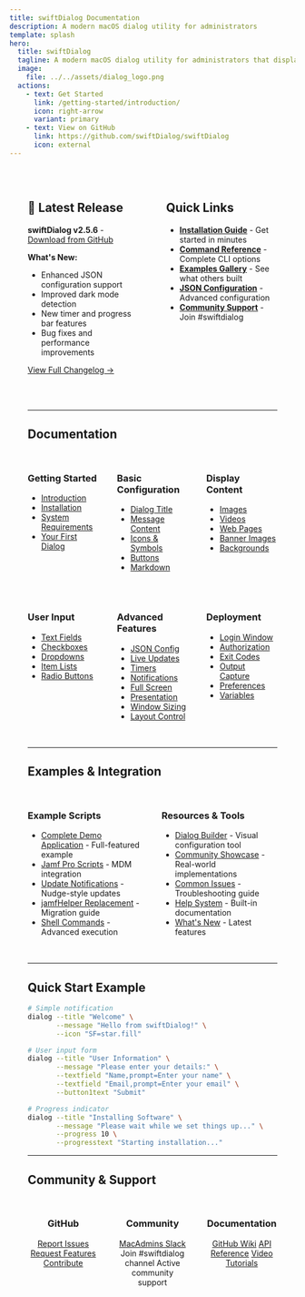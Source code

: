 ```yaml
---
title: swiftDialog Documentation
description: A modern macOS dialog utility for administrators
template: splash
hero:
  title: swiftDialog
  tagline: A modern macOS dialog utility for administrators that displays beautiful, customizable dialogs from the command line
  image:
    file: ../../assets/dialog_logo.png
  actions:
    - text: Get Started
      link: /getting-started/introduction/
      icon: right-arrow
      variant: primary
    - text: View on GitHub
      link: https://github.com/swiftDialog/swiftDialog
      icon: external
---
```



<div style="max-width: 1400px; margin: 0 auto; padding: 2rem;">

<div className="not-content" style="display: grid; grid-template-columns: 1fr 1fr; gap: 3rem; margin-bottom: 3rem; align-items: flex-start;">

<div>

## 🚀 Latest Release

**swiftDialog v2.5.6** - [Download from GitHub](https://github.com/swiftDialog/swiftDialog/releases/latest)

**What's New:**
- Enhanced JSON configuration support
- Improved dark mode detection
- New timer and progress bar features
- Bug fixes and performance improvements

[View Full Changelog →](/reference/whats-new/)

</div>

<div>

## Quick Links

- **[Installation Guide](/getting-started/installation/)** - Get started in minutes
- **[Command Reference](/advanced/command-line-options/)** - Complete CLI options
- **[Examples Gallery](/examples/showcase/)** - See what others built
- **[JSON Configuration](/advanced/json-configuration/)** - Advanced configuration
- **[Community Support](https://www.macadmins.org/slack)** - Join #swiftdialog

</div>

</div>

---

## Documentation

<div className="not-content" style="display: grid; grid-template-columns: 1fr 1fr 1fr; gap: 2rem; margin: 2rem 0; align-items: flex-start;">

<div style="align-self: flex-start;">

### Getting Started

- [Introduction](/getting-started/introduction/)
- [Installation](/getting-started/installation/)
- [System Requirements](/getting-started/requirements/)
- [Your First Dialog](/getting-started/introduction/#quick-start-example)

</div>

<div style="align-self: flex-start;">

### Basic Configuration

- [Dialog Title](/basic-use/title/)
- [Message Content](/basic-use/message/)
- [Icons & Symbols](/basic-use/icon/)
- [Buttons](/basic-use/buttons/)
- [Markdown](/basic-use/markdown/)

</div>

<div style="align-self: flex-start;">

### Display Content

- [Images](/basic-use/images/)
- [Videos](/basic-use/video/)
- [Web Pages](/basic-use/web-content/)
- [Banner Images](/advanced/banner-images/)
- [Backgrounds](/advanced/background-images/)

</div>

</div>

<div className="not-content" style="display: grid; grid-template-columns: 1fr 1fr 1fr; gap: 2rem; margin: 2rem 0; align-items: flex-start;">

<div style="align-self: flex-start;">

### User Input

- [Text Fields](/advanced/textfields/)
- [Checkboxes](/advanced/checkboxes/)
- [Dropdowns](/advanced/select-lists/)
- [Item Lists](/advanced/item-lists/)
- [Radio Buttons](/advanced/select-lists/)

</div>

<div style="align-self: flex-start;">

### Advanced Features

- [JSON Config](/advanced/json-configuration/)
- [Live Updates](/advanced/command-file/)
- [Timers](/advanced/timer-progress/)
- [Notifications](/advanced/notifications/)
- [Full Screen](/advanced/full-screen/)
- [Presentation](/advanced/presentation/)
- [Window Sizing](/advanced/window-size/)
- [Layout Control](/advanced/layout/)

</div>

<div style="align-self: flex-start;">

### Deployment

- [Login Window](/operation/login-window/)
- [Authorization](/operation/authorization/)
- [Exit Codes](/operation/exit-codes/)
- [Output Capture](/operation/capturing-output/)
- [Preferences](/operation/preferences/)
- [Variables](/operation/builtin-variables/)

</div>

</div>

---

## Examples & Integration

<div className="not-content" style="display: grid; grid-template-columns: 1fr 1fr; gap: 2rem; margin: 2rem 0; align-items: flex-start;">

<div style="align-self: flex-start;">

### Example Scripts

- [Complete Demo Application](/examples/demo-scripts/) - Full-featured example
- [Jamf Pro Scripts](/examples/jamf-scripts/) - MDM integration
- [Update Notifications](/examples/nudge-update/) - Nudge-style updates
- [jamfHelper Replacement](/examples/jamfhelper/) - Migration guide
- [Shell Commands](/examples/shell-commands/) - Advanced execution

</div>

<div style="align-self: flex-start;">

### Resources & Tools

- [Dialog Builder](/reference/builder/) - Visual configuration tool
- [Community Showcase](/examples/showcase/) - Real-world implementations
- [Common Issues](/operation/gotchas/) - Troubleshooting guide
- [Help System](/operation/help-message/) - Built-in documentation
- [What's New](/reference/whats-new/) - Latest features

</div>

</div>

---

## Quick Start Example

```bash
# Simple notification
dialog --title "Welcome" \
       --message "Hello from swiftDialog!" \
       --icon "SF=star.fill"

# User input form
dialog --title "User Information" \
       --message "Please enter your details:" \
       --textfield "Name,prompt=Enter your name" \
       --textfield "Email,prompt=Enter your email" \
       --button1text "Submit"

# Progress indicator
dialog --title "Installing Software" \
       --message "Please wait while we set things up..." \
       --progress 10 \
       --progresstext "Starting installation..."
```

---

## Community & Support

<div className="not-content" style="display: grid; grid-template-columns: 1fr 1fr 1fr; gap: 2rem; margin: 2rem 0; align-items: flex-start;">

<div style="text-align: center; align-self: flex-start;">

### GitHub

[Report Issues](https://github.com/swiftDialog/swiftDialog/issues)
[Request Features](https://github.com/swiftDialog/swiftDialog/issues/new)
[Contribute](https://github.com/swiftDialog/swiftDialog)

</div>

<div style="text-align: center; align-self: flex-start;">

### Community

[MacAdmins Slack](https://www.macadmins.org/slack)
Join #swiftdialog channel
Active community support

</div>

<div style="text-align: center;">

### Documentation

[GitHub Wiki](https://github.com/swiftDialog/swiftDialog/wiki)
[API Reference](/advanced/command-line-options/)
[Video Tutorials](https://www.youtube.com/results?search_query=swiftdialog)

</div>

</div>

</div>